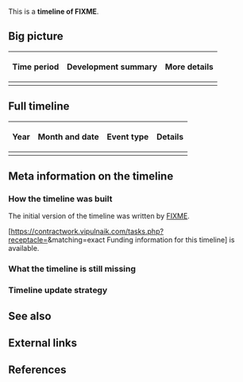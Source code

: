 This is a '''timeline of FIXME'''.

==Big picture==

{| class="wikitable"
! Time period !! Development summary !! More details
|-
|}

==Full timeline==

{| class="sortable wikitable"
! Year !! Month and date !! Event type !! Details
|-
|}

==Meta information on the timeline==

===How the timeline was built===

The initial version of the timeline was written by [[User:FIXME|FIXME]].

[https://contractwork.vipulnaik.com/tasks.php?receptacle={{urlencode:{{PAGENAME}}}}&matching=exact Funding information for this timeline] is available. <!-- No need to modify this line. The title of the page will automatically be filled by MediaWiki, and the funding information will be available at the destination once payment is finalized. -->

===What the timeline is still missing===

===Timeline update strategy===

==See also==

==External links==

==References==

{{Reflist|30em}}
